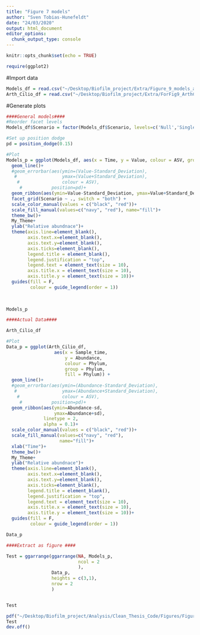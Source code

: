 ```yaml
---
title: "Figure 7 models"
author: "Sven Tobias-Hunefeldt"
date: "24/03/2020"
output: html_document
editor_options: 
  chunk_output_type: console
---
```


```r
knitr::opts_chunk$set(echo = TRUE)
```
```r
require(ggplot2)
```

#Import data
```r
Models_df = read.csv("~/Desktop/Biofilm_project/Extra/Figure_9_models_ab.csv")
Arth_Cilio_df = read.csv("~/Desktop/Biofilm_project/Extra/ForFig9_ArthCilio.csv", row.names = 1)
```

#Generate plots

```r
####General models####
#Reorder facet levels
Models_df$Scenario = factor(Models_df$Scenario, levels=c('Null','Single','Build','Override'))

#Set up position dodge
pd = position_dodge(0.15)

#Plot
Models_p = ggplot(Models_df, aes(x = Time, y = Value, colour = ASV, group = ASV, fill = ASV)) +
  geom_line()+
  #geom_errorbar(aes(ymin=(Value-Standard_Deviation), 
   #                 ymax=(Value+Standard_Deviation), 
    #                colour = ASV),
     #           position=pd)+
  geom_ribbon(aes(ymin=Value-Standard_Deviation, ymax=Value+Standard_Deviation), linetype = 2, alpha = 0.1)+
  facet_grid(Scenario ~ ., switch = "both") +
  scale_color_manual(values = c("black", "red"))+
  scale_fill_manual(values=c("navy", "red"), name="fill")+
  theme_bw()+
  My_Theme+
  ylab("Relative abundnace")+
  theme(axis.line=element_blank(),
        axis.text.x=element_blank(),
        axis.text.y=element_blank(),
        axis.ticks=element_blank(),
        legend.title = element_blank(),
        legend.justification = "top",
        legend.text = element_text(size = 10),
        axis.title.x = element_text(size = 10),
        axis.title.y = element_text(size = 10))+
  guides(fill = F,
         colour = guide_legend(order = 1))
  
  

Models_p 

####Actual Data####

Arth_Cilio_df

#Plot
Data_p = ggplot(Arth_Cilio_df, 
                  aes(x = Sample_time, 
                      y = Abundance, 
                      colour = Phylum, 
                      group = Phylum, 
                      fill = Phylum)) +
  geom_line()+
  #geom_errorbar(aes(ymin=(Abundance-Standard_Deviation), 
   #                 ymax=(Abundance+Standard_Deviation), 
    #                colour = ASV),
     #           position=pd)+
  geom_ribbon(aes(ymin=Abundance-sd, 
                  ymax=Abundance+sd),
              linetype = 2, 
              alpha = 0.1)+
  scale_color_manual(values = c("black", "red"))+
  scale_fill_manual(values=c("navy", "red"), 
                    name="fill")+
  xlab("Time")+
  theme_bw()+
  My_Theme+
  ylab("Relative abundnace")+
  theme(axis.line=element_blank(),
        axis.text.x=element_blank(),
        axis.text.y=element_blank(),
        axis.ticks=element_blank(),
        legend.title = element_blank(),
        legend.justification = "top",
        legend.text = element_text(size = 10),
        axis.title.x = element_text(size = 10),
        axis.title.y = element_text(size = 10))+
  guides(fill = F,
         colour = guide_legend(order = 1))

Data_p

####Extract as figure ####

Test = ggarrange(ggarrange(NA, Models_p,
                           ncol = 2
                           ),
                 Data_p,
                 heights = c(3,1),
                 nrow = 2
                 )


Test

pdf("~/Desktop/Biofilm_project/Analysis/Clean_Thesis_Code/Figures/Figure_9_models.pdf", height = 9, width = 10)
Test
dev.off()

```
